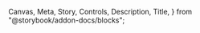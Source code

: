   Canvas,
  Meta,
  Story,
  Controls,
  Description,
  Title,
} from "@storybook/addon-docs/blocks";


<Meta of={ArchiverDataViewer} />
<Title />
<Description />
<ImportPath libName={"src"} />
<Story of={ArchiverDataViewer.Overview} />
<Controls/>

# Archived data viewer setup

<Markdown>{ArchiverDataViewerMD}</Markdown>
